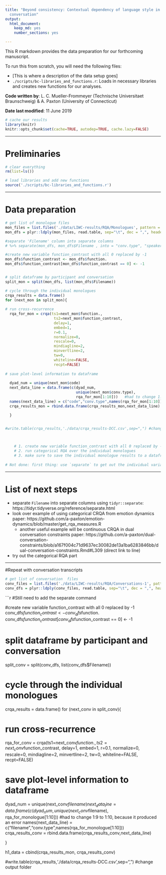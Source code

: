 ```yaml
---
title: "Beyond consistency: Contextual dependency of language style in monologue and
  conversation"
output:
  html_document:
    keep_md: yes
    number_sections: yes

---
```


This R markdown provides the data preparation for our forthcoming manuscript.

To run this from scratch, you will need the following files:

* [This is where a description of the data setup goes]
* `./scripts/bc-libraries_and_functions.r`: Loads in necessary libraries and
  creates new functions for our analyses.

**Code written by**: L. C. Mueller-Frommeyer (Technische Universitaet 
Braunschweig) & A. Paxton (University of Connecticut)

**Date last modified**: 11 June 2019

```r

# cache our results
library(knitr)
knitr::opts_chunk$set(cache=TRUE, autodep=TRUE, cache.lazy=FALSE)

```

***

# Preliminaries

```r

# clear everything
rm(list=ls())

# load libraries and add new functions
source('./scripts/bc-libraries_and_functions.r')

```

***

# Data preparation

```r

# get list of monologue files
mon_files = list.files('./data/LIWC-results/RQA/Monologues', pattern = ".txt", full.names = TRUE)
mon_dfs = plyr::ldply(mon_files, read.table, sep="\t", dec = ",", header=TRUE) #added decimal to get numbers instead of characters

```

```r

#separate 'Filename' column into separate columns
# %>% separate(mon_dfs, mon_dfs$Filename , into = "conv.type", "speaker",  "code", sep = '_', remove = FALSE, extra = drop, fill = warn)

#create new variable function_contrast with all 0 replaced by -1
mon_dfs$function_contrast <- mon_dfs$function.
mon_dfs$function_contrast[mon_dfs$function_contrast == 0] <- -1


# split dataframe by participant and conversation
split_mon = split(mon_dfs, list(mon_dfs$Filename))

# cycle through the individual monologues
crqa_results = data.frame()
for (next_mon in split_mon){
  
# run cross-recurrence
  rqa_for_mon = crqa(ts1=next_mon$function.,
                      ts2=next_mon$function_contrast,
                      delay=1,
                      embed=1,
                      r=0.1,
                      normalize=0, 
                      rescale=0, 
                      mindiagline=2,
                      minvertline=2, 
                      tw=0, 
                      whiteline=FALSE,
                      recpt=FALSE)
  
# save plot-level information to dataframe
  
  dyad_num = unique(next_mon$code)
  next_data_line = data.frame(c(dyad_num,                            
                                unique(next_mon$conv.type),
                                rqa_for_mon[1:10]))   #had to change 1:9 to 1:10, because it produced an error
  names(next_data_line) = c("code","conv.type",names(rqa_for_mon[1:10]))
  crqa_results_mon = rbind.data.frame(crqa_results_mon,next_data_line)

  }
  

#write.table(crqa_results,'./data/crqa_results-DCC.csv',sep=",") #change output folder



    # 1. create new variable function_contrast with all 0 replaced by -1
    # 2. run categorical RQA over the individual monologues
    # 3. make sure to save the individual monologue results to a dataframe
  
# Not done: first thing: use `separate` to get out the individual variables


```


*** 

# List of next steps

* separate `Filename` into separate columns using `tidyr::separate`: https://tidyr.tidyverse.org/reference/separate.html
* look over example of using categorical CRQA from emotion dynamics paper: 
https://github.com/a-paxton/emotion-dynamics/blob/master/get_rqa_measures.R
  * another useful example will be continuous CRQA in dual conversation constraints paper: https://github.com/a-paxton/dual-conversation-constraints/blob/a167f004c71d9637ec30082de13a1ba6283846bb/dual-conversation-constraints.Rmd#L309 (direct link to line)
* try out the categorical RQA part 

***

#Repeat with conversation transcripts

```r

# get list of conversation  files
conv_files = list.files('./data/LIWC-results/RQA/Conversations-1', pattern = ".txt", full.names = TRUE)
conv_dfs = plyr::ldply(conv_files, read.table, sep="\t", dec = ",", header=TRUE) #added decimal to get numbers instead of characters

```

```r
#Still need to add the separate command

#create new variable function_contrast with all 0 replaced by -1
conv_dfs$function_contrast <- conv_dfs$function.
conv_dfs$function_contrast[conv_dfs$function_contrast == 0] <- -1


# split dataframe by participant and conversation
split_conv = split(conv_dfs, list(conv_dfs$Filename))

# cycle through the individual monologues
crqa_results = data.frame()
for (next_conv in split_conv){
  
# run cross-recurrence
  rqa_for_conv = crqa(ts1=next_conv$function.,
                      ts2=next_conv$function_contrast,
                      delay=1,
                      embed=1,
                      r=0.1,
                      normalize=0, 
                      rescale=0, 
                      mindiagline=2,
                      minvertline=2, 
                      tw=0, 
                      whiteline=FALSE,
                      recpt=FALSE)
  
# save plot-level information to dataframe
  
  dyad_num = unique(next_conv$filename)
  next_data_line = data.frame(c(dyad_num,                            
                                unique(next_conv$filename),
                                rqa_for_monologue[1:10]))   #had to change 1:9 to 1:10, because it produced an error
  names(next_data_line) = c("filename","conv.type",names(rqa_for_monologue[1:10]))
  crqa_results_conv = rbind.data.frame(crqa_results_conv,next_data_line)

  }
  
 h1_data = cbind(crqa_results_mon, crqa_results_conv)

#write.table(crqa_results,'./data/crqa_results-DCC.csv',sep=",") #change output folder


